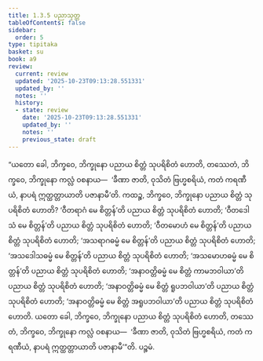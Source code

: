 ```yaml
---
title: 1.3.5 ပညာသုတ္တ
tableOfContents: false
sidebar:
  order: 5
type: tipitaka
basket: su
book: a9
review:
  current: review
  updated: '2025-10-23T09:13:28.551331'
  updated_by: ''
  notes: ''
  history:
  - state: review
    date: '2025-10-23T09:13:28.551331'
    updated_by: ''
    notes: ''
    previous_state: draft
---
```



<ReviewStatus review={frontmatter.review} showDetails={true} />

<HypothesisAnnotation frontmatter={frontmatter} />

<DynamicBreadcrumb />

<Division number="25" book="a9" e="ch" v="17" p="202">

<Paragraph number="209" book="a9">
“ယတော ခေါ, ဘိက္ခဝေ, ဘိက္ခုနော ပညာယ စိတ္တံ သုပရိစိတံ ဟောတိ, တဿေတံ, ဘိက္ခဝေ, ဘိက္ခုနော ကလ္လံ ဝစနာယ—  ‘ခီဏာ ဇာတိ, ဝုသိတံ ဗြဟ္မစရိယံ, ကတံ ကရဏီယံ, နာပရံ ဣတ္ထတ္တာယာတိ ပဇာနာမီ’တိ.
</Paragraph>

<Paragraph number="210" book="a9">
ကထဉ္စ, ဘိက္ခဝေ, ဘိက္ခုနော ပညာယ စိတ္တံ သုပရိစိတံ ဟောတိ? ‘ဝီတရာဂံ မေ စိတ္တန်’တိ ပညာယ စိတ္တံ သုပရိစိတံ ဟောတိ; ‘ဝီတဒေါသံ မေ စိတ္တန်’တိ ပညာယ စိတ္တံ သုပရိစိတံ ဟောတိ; ‘ဝီတမောဟံ မေ စိတ္တန်’တိ ပညာယ စိတ္တံ သုပရိစိတံ ဟောတိ; ‘အသရာဂဓမ္မံ မေ စိတ္တန်’တိ ပညာယ စိတ္တံ သုပရိစိတံ ဟောတိ; ‘အသဒေါသဓမ္မံ မေ စိတ္တန်’တိ ပညာယ စိတ္တံ သုပရိစိတံ ဟောတိ; ‘အသမောဟဓမ္မံ မေ စိတ္တန်’တိ ပညာယ စိတ္တံ သုပရိစိတံ ဟောတိ; ‘အနာဝတ္တိဓမ္မံ မေ စိတ္တံ ကာမဘဝါယာ’တိ ပညာယ စိတ္တံ သုပရိစိတံ ဟောတိ; ‘အနာဝတ္တိဓမ္မံ မေ စိတ္တံ ရူပဘဝါယာ’တိ ပညာယ စိတ္တံ သုပရိစိတံ ဟောတိ; ‘အနာဝတ္တိဓမ္မံ မေ စိတ္တံ အရူပဘဝါယာ’တိ ပညာယ စိတ္တံ သုပရိစိတံ ဟောတိ. ယတော ခေါ, ဘိက္ခဝေ, ဘိက္ခုနော ပညာယ စိတ္တံ သုပရိစိတံ ဟောတိ, တဿေတံ, ဘိက္ခဝေ, ဘိက္ခုနော ကလ္လံ ဝစနာယ—  ‘ခီဏာ ဇာတိ, ဝုသိတံ ဗြဟ္မစရိယံ, ကတံ ကရဏီယံ, နာပရံ ဣတ္ထတ္တာယာတိ ပဇာနာမီ’”တိ.

</Paragraph>
</Division>

<Paragraph number="211" type="center" book="a9">
ပဉ္စမံ.
</Paragraph>